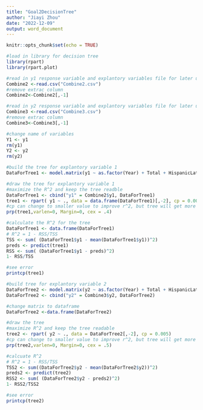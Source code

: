 ```yaml
---
title: "Goal2DecisionTree"
author: "Jiayi Zhou"
date: "2022-12-09"
output: word_document
---
```


```r
knitr::opts_chunk$set(echo = TRUE)
```

```r
#load in library for decision tree
library(rpart)
library(rpart.plot)
```

```r
#read in y1 response variable and explantory variables file for later use
Combine2 <-read.csv("Combine2.csv")
#remove extrac column
Combine2<-Combine2[,-1]
```

```r
#read in y2 response variable and explantory variables file for later use
Combine3 <-read.csv("Combine3.csv")
#remove extrac column
Combine3<-Combine3[,-1]
```

```r
#change name of variables
Y1 <- y1
rm(y1)
Y2 <- y2
rm(y2)
```

```r
#build the tree for explantory variable 1
DataForTree1 <- model.matrix(y1 ~ as.factor(Year) + Total + HispanicLatino + Black + Violent_Crime_Rate + Property_Crime_Rate + Acquittal_Rates + Dismissal_Rates + County+Judical_District_C+Volume_of_Cases_in_County+Defense_Counsel_Types+Percent_Republican, data = Combine2)
```

```r
#draw the tree for explantory variable 1
#maximize the R^2 and keep the tree readble
DataForTree1 <- cbind("y1" = Combine2$y1, DataForTree1)
tree1 <- rpart( y1 ~ ., data = data.frame(DataForTree1)[,-2], cp = 0.005)
#cp can change to smaller value to improve r^2, but tree will get more complicated
prp(tree1,varlen=0, Margin=0, cex = .4)
```

```r
#calculate the R^2 for the tree
DataForTree1 <- data.frame(DataForTree1)
# R^2 = 1 - RSS/TSS
TSS <- sum( (DataForTree1$y1 - mean(DataForTree1$y1))^2)
preds <- predict(tree1)
RSS <- sum( (DataForTree1$y1 - preds)^2)
1- RSS/TSS
```

```r
#see error
printcp(tree1)
```

```r
#build tree for explantory variable 2
DataForTree2 <- model.matrix(y2 ~ as.factor(Year) + Total + HispanicLatino + Black + Violent_Crime_Rate + Property_Crime_Rate + Acquittal_Rates + Dismissal_Rates + County+Judical_District_C+Volume_of_Cases_in_County+Defense_Counsel_Types+Percent_Republican, data = Combine3)
DataForTree2 <- cbind("y2" = Combine3$y2, DataForTree2)
```

```r
#change matrix to dataframe
DataForTree2 <-data.frame(DataForTree2)
```

```r
#draw the tree
#maximize R^2 and keep the tree readable
tree2 <- rpart( y2 ~ ., data = DataForTree2[,-2], cp = 0.005)
#cp can change to smaller value to improve r^2, but tree will get more complicated
prp(tree2,varlen=0, Margin=0, cex = .5)
```

```r
#calcuate R^2
# R^2 = 1 - RSS/TSS
TSS2 <- sum((DataForTree2$y2 - mean(DataForTree2$y2))^2)
preds2 <- predict(tree2)
RSS2 <- sum( (DataForTree2$y2 - preds2)^2)
1- RSS2/TSS2
```

```r
#see error
printcp(tree2)
```